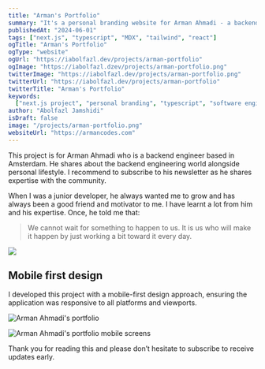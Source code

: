 ```yaml
---
title: "Arman's Portfolio"
summary: "It's a personal branding website for Arman Ahmadi - a backend engineer."
publishedAt: "2024-06-01"
tags: ["next.js", "typescript", "MDX", "tailwind", "react"]
ogTitle: "Arman's Portfolio"
ogType: "website"
ogUrl: "https://iabolfazl.dev/projects/arman-portfolio"
ogImage: "https://iabolfazl.dzev/projects/arman-portfolio.png"
twitterImage: "https://iabolfazl.dev/projects/arman-portfolio.png"
twitterUrl: "https://iabolfazl.dev/projects/arman-portfolio"
twitterTitle: "Arman's Portfolio"
keywords:
  ["next.js project", "personal branding", "typescript", "software engineer"]
author: "Abolfazl Jamshidi"
isDraft: false
image: "/projects/arman-portfolio.png"
websiteUrl: "https://armancodes.com"
---
```


This project is for Arman Ahmadi who is a backend engineer based in Amsterdam. He shares about the backend engineering world alongside personal lifestyle. I recommend to subscribe to his newsletter as he shares expertise with the community.

When I was a junior developer, he always wanted me to grow and has always been a good friend and motivator to me. I have learnt a lot from him and his expertise. Once, he told me that:

> We cannot wait for something to happen to us. It is us who will make it happen by just working a bit toward it every day.

<Image rounded width={600} height={400} src="/projects/arman-portfolio.gif" />

## Mobile first design

I developed this project with a mobile-first design approach, ensuring the application was responsive to all platforms and viewports.

<Image
  rounded
  width={600}
  height={400}
  src="/projects/arman-portfolio.png"
  caption="This is the UI of his personal website's home page."
  alt="Arman Ahmadi's portfolio"
/>

<Image
  rounded
  width={600}
  height={400}
  src="/projects/arman-portfolio-phone.png"
  alt="Arman Ahmadi's portfolio mobile screens"
/>

Thank you for reading this and please don’t hesitate to subscribe to receive updates early.
